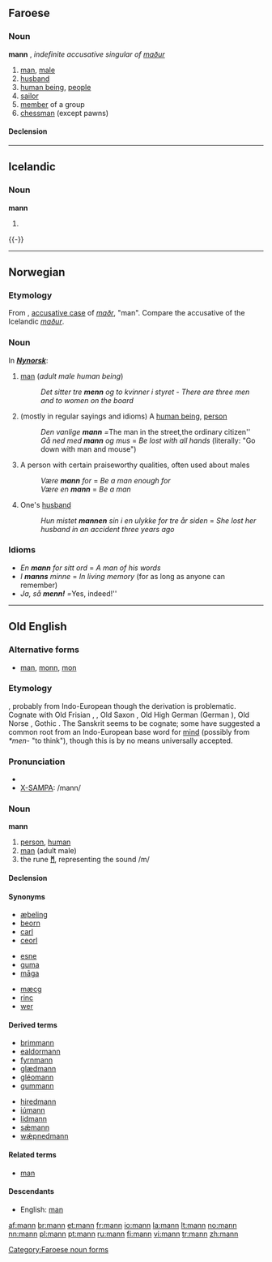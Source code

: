 {{see|Mann}}
==Faroese==

===Noun===
'''mann''' {{m}}, ''indefinite accusative singular of [[maður]]''

# [[man]], [[male]]
# [[husband]]
# [[human being]], [[people]]
# [[sailor]]
# [[member]] of a group
# [[chessman]] (except pawns)

====Declension====
{{fo-decl-noun-m41|m}}

[[Category:Faroese noun forms]]

----

==Icelandic==

{{Icelandic declension kk sb maður|}}
===Noun===
'''mann''' {{m}}

# {{is-noun forms|case=acc|number=s|a=a|def=in|en1=man|en2=men|is=maður}}
{{-}}

----

==Norwegian==

===Etymology===
From {{ON.|no}} {{term|mann|lang=non}}, [[accusative|accusative case]] of ''[[maðr]]'', "man". Compare the accusative of the Icelandic ''[[maður]]''.

===Noun===
{{no-noun-irreg|m|mannen|menn|mennene}}

In '''''[[:w:Nynorsk|Nynorsk]]''''': {{no-noun-irreg|m|mannen|menn/menner|mennene}} 

# [[man]] (''adult male human being'')
#: ''Det sitter tre '''menn''' og to kvinner i styret'' - ''There are three men and to women on the board''
# (mostly in regular sayings and idioms) A [[human|human being]], [[person]]
#: ''Den vanlige '''mann''' = ''The man in the street'', ''the ordinary citizen''
#: ''Gå ned med '''mann''' og mus'' = ''Be lost with all hands'' (literally: "Go down with man and mouse")
# A person with certain praiseworthy qualities, often used about males
#: ''Være '''mann''' for'' = ''Be a man enough for''
#: ''Være en '''mann''''' = ''Be a man''
# One's [[husband]]
#: ''Hun mistet '''mannen''' sin i en ulykke for tre år siden'' = ''She lost her husband in an accident three years ago''

===Idioms===
*''En '''mann''' for sitt ord'' = ''A man of his words''
*''I '''manns''' minne'' = ''In living memory'' (for as long as anyone can remember)
*''Ja, så '''''menn!''''' = ''Yes, indeed!''
----

==Old English==
===Alternative forms===
*[[man]], [[monn]], [[mon]]

===Etymology===
{{proto|Germanic|mann-|lang=ang}}, probably from Indo-European though the derivation is problematic.  Cognate with Old Frisian {{term|man|lang=fro}}, {{term|mon}}, Old Saxon {{term|man|lang=osx}}, Old High German {{term|man|lang=goh}} (German {{term|Mann}}), Old Norse {{term|maðr}}, Gothic {{term|𐌼𐌰𐌽𐌽𐌰}}.  The Sanskrit {{term|मनु||man|tr=manu|sc=Deva}} seems to be cognate; some have suggested a common root from an Indo-European base word for [[mind]] (possibly from ''*men-'' "to think"), though this is by no means universally accepted.

===Pronunciation===
*{{IPA|/mɑnː/}}
*[[X-SAMPA]]: /mann/

===Noun===
'''mann''' {{m}}

# [[person]], [[human]]
# [[man]] (adult male)
# the rune '''[[ᛗ]]''', representing the sound /m/

====Declension====
{{oe-noun|mann|[[menn]]|mann|menn|mannes|manna|menn|mannum}}

====Synonyms====
{{top3}}
*[[æþeling]]
*[[beorn]]
*[[carl]]
*[[ceorl]]
{{mid3}}
*[[esne]]
*[[guma]]
*[[maga|māga]]
{{mid3}}
*[[mæcg]]
*[[rinc]]
*[[wer#Old English|wer]]
{{bottom}}

====Derived terms====
{{top2}}
*[[brimmann]]
*[[ealdormann]]
*[[fyrnmann]]
*[[glædmann]]
*[[gleomann|gléomann]]
*[[gummann]]
{{mid2}}
*[[hiredmann]]
*[[iumann|iúmann]]
*[[lidmann]]
*[[sæmann|sǽmann]]
*[[wæpnedmann|wǽpnedmann]]
{{bottom}}

====Related terms====
*[[man#Old English|man]]

====Descendants====
*English: [[man]]

[[af:mann]]
[[br:mann]]
[[et:mann]]
[[fr:mann]]
[[io:mann]]
[[la:mann]]
[[lt:mann]]
[[no:mann]]
[[nn:mann]]
[[pl:mann]]
[[pt:mann]]
[[ru:mann]]
[[fi:mann]]
[[vi:mann]]
[[tr:mann]]
[[zh:mann]]